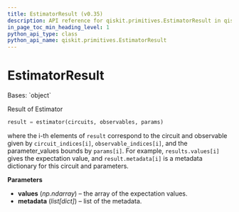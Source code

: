 ```yaml
---
title: EstimatorResult (v0.35)
description: API reference for qiskit.primitives.EstimatorResult in qiskit v0.35
in_page_toc_min_heading_level: 1
python_api_type: class
python_api_name: qiskit.primitives.EstimatorResult
---
```


# EstimatorResult

<Class id="qiskit.primitives.EstimatorResult" isDedicatedPage={true} github="https://github.com/qiskit/qiskit/tree/stable/0.20/qiskit/primitives/estimator_result.py" signature="EstimatorResult(values, metadata)" modifiers="class">
  Bases: `object`

  Result of Estimator

  ```python
  result = estimator(circuits, observables, params)
  ```

  where the i-th elements of `result` correspond to the circuit and observable given by `circuit_indices[i]`, `observable_indices[i]`, and the parameter\_values bounds by `params[i]`. For example, `results.values[i]` gives the expectation value, and `result.metadata[i]` is a metadata dictionary for this circuit and parameters.

  **Parameters**

  *   **values** (*np.ndarray*) – the array of the expectation values.
  *   **metadata** (*list\[dict]*) – list of the metadata.
</Class>

